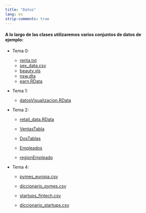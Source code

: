 ```yaml
---
title: "Datos"
lang: es
strip-comments: true
---
```


####  A lo largo de las clases utilizaremos varios conjuntos de datos de ejemplo:


* Tema 0:
  + [renta.txt](https://raw.githubusercontent.com/albarran/00datos/main/renta.txt)
  + [sex_data.csv](https://raw.githubusercontent.com/albarran/00datos/main/sex_data.csv)
  + [beauty.xls](https://raw.githubusercontent.com/albarran/00datos/main/beauty.xls)
  + [nsw.dta](https://raw.githubusercontent.com/albarran/00datos/main/nsw.dta)
  + [earn.RData](https://raw.githubusercontent.com/albarran/00datos/main/earn.RData)


* Tema 1:

	+ [datosVisualizacion.RData](https://raw.githubusercontent.com/albarran/00datos/main/datosVisualizacion.RData)


* Tema 2:

  + [retail_data.RData](https://raw.githubusercontent.com/albarran/00datos/main/retail_data.RData)

  + [VentasTabla](https://raw.githubusercontent.com/albarran/00datos/main/VentasTabla.xlsx)
  + [DosTablas](https://raw.githubusercontent.com/albarran/00datos/main/DosTablas.xlsx)

  + [Empleados](https://raw.githubusercontent.com/albarran/00datos/main/empleados.csv.zip)
  + [regionEmpleado](https://raw.githubusercontent.com/albarran/00datos/main/regionEmpleado.xlsx) 

* Tema 4:

  + [pymes_europa.csv](https://raw.githubusercontent.com/albarran/00datos/main/pymes_europa.csv)
  + [diccionario_pymes.csv](https://raw.githubusercontent.com/albarran/00datos/main/diccionario_pymes.csv)

  + [startups_fintech.csv](https://raw.githubusercontent.com/albarran/00datos/main/startups_fintech.csv)
  + [diccionario_startups.csv](https://raw.githubusercontent.com/albarran/00datos/main/diccionario_startups.csv)


<!--
* Tema 6:
  
  + [BostonHousing.csv](https://raw.githubusercontent.com/albarran/00datos/main/BostonHousing.csv)
  + [BankMarketing.csv](https://raw.githubusercontent.com/albarran/00datos/main/BankMarketing.csv)


  + [descuento.csv](https://raw.githubusercontent.com/albarran/00datos/main/descuento.csv)

  + [census.csv](https://raw.githubusercontent.com/albarran/00datos/main/census.csv)

  + [health_insurance.csv](https://raw.githubusercontent.com/albarran/00datos/main/health_insurance.csv)

<!--
* Tema 14:

  + [clientes.csv](https://raw.githubusercontent.com/albarran/00datos/main/clientes.csv)


<!--
-->


<br>


